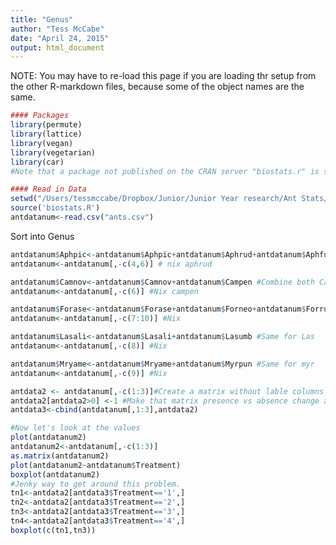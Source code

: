 ```yaml
---
title: "Genus"
author: "Tess McCabe"
date: "April 24, 2015"
output: html_document
---
```


NOTE: You may have to re-load this page if you are loading thr setup from the other R-markdown files, because some of the object names are the same. 


```r
#### Packages
library(permute)
library(lattice)
library(vegan)
library(vegetarian)
library(car)
#Note that a package not published on the CRAN server "biostats.r" is sourced later. For more information please contact Kevin McGarigal of the University of Massachusetts, Amherst

#### Read in Data 
setwd("/Users/tessmccabe/Dropbox/Junior/Junior Year research/Ant Stats/data") #Set to appropriate local working directory
source('biostats.R')
antdatanum<-read.csv("ants.csv") 
```

Sort into Genus
```r
antdatanum$Aphpic<-antdatanum$Aphpic+antdatanum$Aphrud+antdatanum$Aphful #Combine both Aphpic and Aphrud 
antdatanum<-antdatanum[,-c(4,6)] # nix aphrud

antdatanum$Camnov<-antdatanum$Camnov+antdatanum$Campen #Combine both Camnov and Campen
antdatanum<-antdatanum[,-c(6)] #Nix campen

antdatanum$Forase<-antdatanum$Forase+antdatanum$Forneo+antdatanum$Forrub+antdatanum$Forsubi+antdatanum$Forsub #Same for For
antdatanum<-antdatanum[,-c(7:10)] #Nix 

antdatanum$Lasali<-antdatanum$Lasali+antdatanum$Lasumb #Same for Las
antdatanum<-antdatanum[,-c(8)] #Nix 

antdatanum$Mryame<-antdatanum$Mryame+antdatanum$Myrpun #Same for myr
antdatanum<-antdatanum[,-c(9)] #Nix 

antdata2 <- antdatanum[,-c(1:3)]#Create a matrix without lable columns
antdata2[antdata2>0] <-1 #Make that matrix presence vs absence change all numbers into 1's. 
antdata3<-cbind(antdatanum[,1:3],antdata2)

#Now let's look at the values
plot(antdatanum2)
antdatanum2<-antdatanum[,-c(1:3)]
as.matrix(antdatanum2)
plot(antdatanum2~antdatanum$Treatment)
boxplot(antdatanum2)
#Jenky way to get around this problem. 
tn1<-antdata2[antdata3$Treatment=='1',]
tn2<-antdata2[antdata3$Treatment=='2',]
tn3<-antdata2[antdata3$Treatment=='3',]
tn4<-antdata2[antdata3$Treatment=='4',]
boxplot(c(tn1,tn3))
```